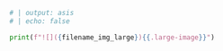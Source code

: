 ```python
# | output: asis
# | echo: false

print(f"![]({filename_img_large}){{.large-image}}")
```
